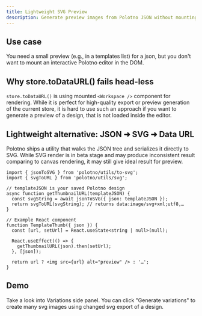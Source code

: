 ```yaml
---
title: Lightweight SVG Preview
description: Generate preview images from Polotno JSON without mounting an interactive editor
---
```


## Use case

You need a small preview (e.g., in a templates list) for a json, but you don't want to mount an interactive Polotno editor in the DOM.

## Why store.toDataURL() fails head-less

`store.toDataURL()` is using mounted `<Workspace />` component for rendering. While it is perfect for high-quality export or preview generation of the current store, it is hard to use such an approach if you want to generate a preview of a design, that is not loaded inside the editor.

## Lightweight alternative: JSON ➜ SVG ➜ Data URL

Polotno ships a utility that walks the JSON tree and serializes it directly to SVG. While SVG render is in beta stage and may produce inconsistent result comparing to canvas rendering, it may still give ideal result for preview.

```tsx
import { jsonToSVG } from 'polotno/utils/to-svg';
import { svgToURL } from 'polotno/utils/svg';

// templateJSON is your saved Polotno design
async function getThumbnailURL(templateJSON) {
  const svgString = await jsonToSVG({ json: templateJSON });
  return svgToURL(svgString); // returns data:image/svg+xml;utf8,…
}

// Example React component
function TemplateThumb({ json }) {
  const [url, setUrl] = React.useState<string | null>(null);

  React.useEffect(() => {
    getThumbnailURL(json).then(setUrl);
  }, [json]);

  return url ? <img src={url} alt="preview" /> : '…';
}
```

## Demo

Take a look into Variations side panel. You can click "Generate variations" to create many svg images using changed svg export of a design.

<Sandbox github="polotno-project/polotno-site/tree/source/examples/polotno-svg-preview" />
